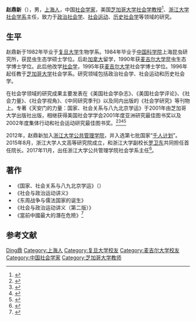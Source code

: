 '''赵鼎新'''（{{bd|1953年||||Zhao赵}}），男，[[上海人|上海人]]，中国[[社会学家|社会学家]]，美国[[芝加哥大学|芝加哥大学]][[社会学|社会学]][[教授|教授]]<ref>{{cite web |title = Dingxin Zhao |url = https://sociology.uchicago.edu/directory/dingxin-zhao |access-date = 2021-07-08 |website = [[芝加哥大学|芝加哥大学]] |language = zh |archive-date = 2021-10-28 |archive-url = https://web.archive.org/web/20211028153852/https://sociology.uchicago.edu/directory/dingxin-zhao |dead-url = no }}</ref>、[[浙江大学社会学系|浙江大学社会学系]]主任，致力于[[政治社会学|政治社会学]]、[[社会运动|社会运动]]、[[历史社会学|历史社会学]]等领域的研究。

== 生平 ==
赵鼎新于1982年毕业于[[复旦大学|复旦大学]]生物学系。1984年毕业于[[中国科学院|中国科学院]]上海昆虫研究所，获昆虫生态学硕士学位。后赴[[加拿大|加拿大]]留学，1990年获[[麦吉尔大学|麦吉尔大学]]昆虫生态学博士学位。此后他改学[[社会学|社会学]]，1995年获[[麦吉尔大学|麦吉尔大学]]社会学博士学位。1996年起任教于[[芝加哥大学|芝加哥大学]]社会学系。研究领域包括政治社会学、社会运动和历史社会学。

在社会学领域的研究成果主要发表在《美国社会学杂志》、《美国社会学评论》、《社会力量》、《社会学视角》、《中同研究季刊》以及同内出版的《社会学研究》等刊物上。专著《天安门的力量：国家、社会关系与八九北京学运》于2001年由芝加哥大学出版社出版，相继获得美国社会学学会2001年度亚洲研究最佳图书奖以及2002年度集体行动和社会运动研究最佳图书奖。<ref>{{Cite book|edition=第二版|chapter=|url=https://www.worldcat.org/oclc/794955879|publisher=社会科学文献出版社|date=2012|location=北京|isbn=978-7-5097-3030-0|oclc=794955879|last=Zhao, Dingxin.|last2=赵鼎新.|title=社会与政治运动讲义|first=|year=|pages=}}</ref><ref>{{cite web|url=http://economy.caixin.com/2011/9393/100323848/index.html|title=赵鼎新|publisher=财新网|access-date=2012-02-25|archive-date=2016-03-04|archive-url=https://web.archive.org/web/20160304081354/http://economy.caixin.com/2011/9393/100323848/index.html|dead-url=no}}</ref><ref>{{cite web|url=http://home.uchicago.edu/~dzhao/|title=Dingxin Zhao's Home Page|language=en|access-date=2012-02-25|archive-date=2021-02-25|archive-url=https://web.archive.org/web/20210225153750/http://home.uchicago.edu/~dzhao/|dead-url=no}}</ref><ref>{{cite web|title=DINGXIN ZHAO|url=http://sociology.uchicago.edu/people/cv/zhao.pdf|accessdate=2016-05-27|deadurl=yes|archiveurl=https://web.archive.org/web/20150806233312/http://sociology.uchicago.edu/people/cv/zhao.pdf|archivedate=2015-08-06}}</ref>

2012年，赵鼎新加入[[浙江大学公共管理学院|浙江大学公共管理学院]]，并入选第七批国家“[[千人计划|千人计划]]”。2015年8月，浙江大学人文高等研究院成立，和浙江大学副校长[[罗卫东|罗卫东]]共同担任首任院长。2017年11月，出任浙江大学公共管理学院社会学系主任<ref>{{cite web|url=http://www.thepaper.cn/newsDetail_forward_1903215|title=社会学家、国家“千人计划”专家赵鼎新出任浙大社会学系主任|publisher=澎湃新闻|date=2017-12-13|accessdate=2017-12-15|archive-date=2020-08-10|archive-url=https://web.archive.org/web/20200810090023/http://www.thepaper.cn/newsDetail_forward_1903215|dead-url=no}}</ref>。

== 著作 ==
* 《国家、社会关系与八九北京学运》（{{lang|en|The Power of Tiananmen}}）
* 《社会与政治运动讲义》
* 《东周战争与儒法国家的诞生》
* 《社会与政治运动讲义（第二版）》
* 《當前中國最大的潛在危險》<ref>{{cite web|url=http://www.cuhk.edu.hk/ics/21c/media/articles/c173-201812013.pdf|title=當前中國最大的潛在危險|publisher=二十一世紀|date=2019-06|access-date=2019-06-20|archive-date=2021-03-18|archive-url=https://web.archive.org/web/20210318065640/https://www.cuhk.edu.hk/ics/21c/media/articles/c173-201812013.pdf|dead-url=no}}</ref>

== 参考文献 ==
{{reflist}}

{{Authority control}}
{{DEFAULTSORT:Zhao赵}}
[[Category:赵姓|Ding鼎]]
[[Category:上海人|Category:上海人]]
[[Category:复旦大学校友|Category:复旦大学校友]]
[[Category:麦吉尔大学校友|Category:麦吉尔大学校友]]
[[Category:中国社会学家|Category:中国社会学家]]
[[Category:芝加哥大学教师|Category:芝加哥大学教师]]